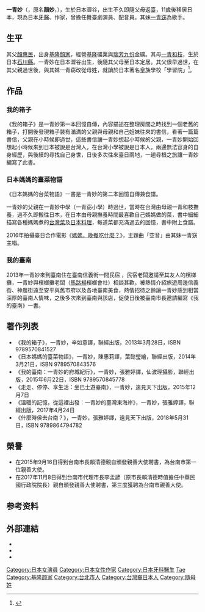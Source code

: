 {{藝人
|姓名 = 一青妙
|類型 = 女演員
|圖片 = 
|外文 = {{lang|ja|ひとと たえ}}
|羅馬拼音 = Hitoto Tae
|國籍 = {{JPN}}
|出生名 = 顏妙
|出生日期 = {{birth date and age|1970|9|24}}
|出生地點 = {{JPN}}[[東京都|東京都]][[澀谷區|澀谷區]]
|居住地 = {{JPN}}[[東京都|東京都]]<br/>{{TWN}}[[臺北市|臺北市]]
|語言 = 日文，中文
|母校 = [[昭和大學|昭和大學]]
|職業 = [[牙醫|牙醫]]<br />[[舞台劇|舞台劇]][[演員|演員]]<br />[[作家|作家]]
|唱片公司 = 
|父母 = 父：[[顏惠民|顏惠民]]<br/>母：[[一青和枝|一青和枝]]
|親屬 = 妹妹：[[一青窈|一青窈]]
|imdb = 4004165
|簽名=Hitoto_Tae_sign.svg
|签名大小=80px
}}
'''一青妙'''（{{jpn|j=一青 妙|hg=ひとと たえ|rm=Hitoto Tae|f=y}}，原名'''顏妙'''，{{bd|1970年|9月24日|||catidx=Hitoto, Tae}}），生於日本澀谷，出生不久即隨父母返臺，11歲後移居日本，現為日本[[牙醫|牙醫]]、作家，曾擔任舞臺劇演員、配音員。其妹[[一青窈|一青窈]]為歌手。

==生平==
其父[[顏惠民|顏惠民]]，出身[[基隆顏家|基隆顏家]]，經營[[基隆|基隆]]礦業與[[瑞芳|瑞芳]][[九份|九份]]金礦。其母[[一青和枝|一青和枝]]，生於日本[[石川縣|石川縣]]。一青妙在日本澀谷出生，後隨其父母至日本定居。其父很早過世，在其父親過世後，與其妹一青窈改從母姓，就讀於日本著名皇族學校「學習院」<ref>{{cite news|url=https://www.youtube.com/watch?v=8CJjTuYbKMg|title=父母離世才知自己是台灣金礦世家後代 媽媽的紅盒子讓一青妙開啟尋根之旅｜記者 黃琡雯 張逸民【台灣亮起來】20190224三立新聞台|publisher=三立新聞台【台灣亮起來】|author=採訪撰稿:黃琡雯、攝影剪輯:張逸民、音樂提供:音韶唱片|date=2019-02-26|accessdate=2019-04-21|archive-date=2022-04-29|archive-url=https://web.archive.org/web/20220429030041/https://www.youtube.com/watch?v=8CJjTuYbKMg}}</ref>。

==作品==
===我的箱子===
《我的箱子》是一青妙第一本回憶自傳，內容描述在整理房間之時找到一個老舊的箱子，打開後發現箱子裝有滿滿的父親與母親和自己姐妹往來的書信，看著一篇篇書信，父親在小時候即過世，這些書信讓一青妙想起小時候的父親，一青妙開始回想起小時候來到日本被說是台灣人，在台灣小學被說是日本人，兩邊無法容身的自身經歷，與後續的尋找自己身世，日後多次往來臺日兩地，一趟尋根之旅讓一青妙編寫了此書。

===日本媽媽的臺菜物語===
《日本媽媽的台菜物語》一書是一青妙的第二本回憶自傳兼食譜。

一青妙的父親在一青妙中學（一青窈小學）時過世，當時在台灣由母親一青和枝撫養，過不久即搬往日本，在日本由母親撫養時間最喜歡自己媽媽做的菜，書中細細描寫各種媽媽煮的[[台灣菜|台灣菜]]及[[日本料理|日本料理]]，每道菜都充滿過去的回憶，書中附上食譜。

2016年拍攝臺日合作電影《[[媽媽，晚餐吃什麼？|媽媽，晚餐吃什麼？]]》，主題曲「空音」由其妹一青窈主唱。

===我的臺南===
2013年一青妙來到臺南住在臺南信義街一間民宿 ，民宿老闆邀請至其友人的檳榔攤，一青妙與檳榔攤老闆（[[馬路楊|馬路楊]]檳榔會社）相談甚歡，被熱情介紹旅遊周邊信義街、神農街遠至安平與舊市府以及各地臺南美食，熱情招待之餘讓一青妙感到相當深厚的臺南人情味，之後多次來到臺南與該店，促使日後被臺南市長邀請編寫《我的臺南》一書。

==著作列表==
*《我的箱子》，一青妙，辛如意譯，聯經出版，2013年3月28日，ISBN 9789570841527
*《日本媽媽的臺菜物語》，一青妙，陳惠莉譯，葉懿瑩繪，聯經出版，2014年3月21日，ISBN 9789570843576
*《我的臺南：一青妙的府城紀行》，一青妙，張雅婷譯，仙波理攝影，聯經出版，2015年6月22日，ISBN 9789570845778
*《走走、停停、享生活：坐巴士遊臺南》，一青妙，遠見天下出版，2015年12月7日
*《溫暖的記憶，從這裡出發：一青妙的臺灣東海岸》，一青妙，張雅婷譯，聯經出版，2017年4月24日
*《什麼時侯去台南？》，一青妙，張雅婷譯，遠見天下出版，2018年5月31日，ISBN 9789864794782

==榮譽==
* 在2015年9月16日得到台南市長賴清德親自頒發親善大使聘書，為台南市第一位親善大使。
* 在2017年11月8日得到台南市代理市長李孟諺（原市長賴清德時值擔任中華民國行政院院長）親自頒發親善大使聘書，第三度獲聘為台南市親善大使。

==参考资料==
{{reflist}}

==外部連結==
*{{Official blog|http://ameblo.jp/hitototae/}}{{ja}}
*{{Official blog|http://miao924.pixnet.net/blog}}{{zh-tw}}
*{{twitter|taehitoto}}{{ja}}

{{Authority control}}
{{DEFAULTSORT:Hitoto, Tae}}

[[Category:日本女演員|Category:日本女演員]]
[[Category:日本女性作家|Category:日本女性作家]]
[[Category:日本牙科醫生|Category:日本牙科醫生]]
[[Category:颜姓|Tae]]
[[Category:基隆颜家|Category:基隆颜家]]
[[Category:台北市人|Category:台北市人]]
[[Category:台灣裔日本人|Category:台灣裔日本人]]
[[Category:隨母姓|Category:隨母姓]]